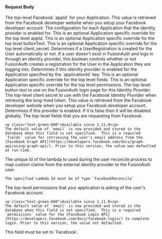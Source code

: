 
#### Request Body

<APIBlock>
  <APIField name="identityProvider.appId" type="String" required>
    The top-level Facebook `appId` for your Application. This value is retrieved from the Facebook developer website when you setup your Facebook developer account.
  </APIField>
  <APIField name="identityProvider.applicationConfiguration" optional>
    The configuration for each Application that the identity provider is enabled for.
  </APIField>
  <APIField name="identityProvider.applicationConfiguration[applicationId].appId" type="String" optional>
    This is an optional Application specific override for the top level <InlineField>appId</InlineField>.
  </APIField>
  <APIField name="identityProvider.applicationConfiguration[applicationId].buttonText" type="String" optional>
    This is an optional Application specific override for the top level <InlineField>buttonText</InlineField>.
  </APIField>
  <APIField name="identityProvider.applicationConfiguration[applicationId].client_secret" type="String" optional>
    This is an optional Application specific override for the top level <InlineField>client_secret</InlineField>.
  </APIField>
  <APIField name="identityProvider.applicationConfiguration[applicationId].createRegistration" type="Boolean" optional defaults="true">
    Determines if a UserRegistration is created for the User automatically or not. If a user doesn't exist in FusionAuth and logs in through an identity provider, this boolean controls whether or not FusionAuth creates a registration for the User in the Application they are logging into.
  </APIField>
  <APIField name="identityProvider.applicationConfiguration[applicationId].enabled" type="Boolean" optional defaults="false">
    Determines if this identity provider is enabled for the Application specified by the `applicationId` key.
  </APIField>
  <APIField name="identityProvider.applicationConfiguration[applicationId].fields" type="String" optional>
    This is an optional Application specific override for the top level <InlineField>fields</InlineField>.
  </APIField>
  <APIField name="identityProvider.applicationConfiguration[applicationId].permissions" type="String" optional>
    This is an optional Application specific override for the top level <InlineField>permissions</InlineField>.
  </APIField>
  <APIField name="identityProvider.buttonText" type="String" required>
    The top-level button text to use on the FusionAuth login page for this Identity Provider.
  </APIField>
  <APIField name="identityProvider.client_secret" type="String" required>
    The top-level client secret to use with the Facebook Identity Provider when retrieving the long-lived token. This value is retrieved from the Facebook developer website when you setup your Facebook developer account.
  </APIField>

  <IdentityProviderDebugRequestParameter idp_since={props.idp_since} />

  <APIField name="identityProvider.enabled" type="Boolean" optional defaults="false">
    Determines if this provider is enabled. If it is false then it will be disabled globally.
  </APIField>
  <APIField name="identityProvider.fields" type="String" optional defaults="email">
    The top-level fields that you are requesting from Facebook.

    <p class="text-green-600">Available since 1.11.0</p>
    The default value of `email` is now provided and stored in the database when this field is not specified.  This is a required `fields` value for retrieving the user's email address from the [Facebook Graph API](https://developers.facebook.com/docs/graph-api/using-graph-api/). Prior to this version, the value was defaulted at run-time.
  </APIField>
  <APIField name="identityProvider.lambdaConfiguration.reconcileId" type="UUID" optional since="1.17.0">
    The unique Id of the lambda to used during the user reconcile process to map custom claims from the external identity provider to the FusionAuth user.

    The specified Lambda Id must be of type `FacebookReconcile`
  </APIField>

  <IdentityProviderLinkingStrategyRequestParameter idp_linking_strategy={props.idp_linking_strategy}
                                                   idp_display_name={props.idp_display_name}
                                                   idp_since={props.idp_since} />

  <FacebookLoginMethodParameter idp_since={props.idp_since}
                                idp_display_name={props.idp_display_name} />

  <APIField name="identityProvider.permissions" type="String" optional defaults="email">
    The top-level permissions that your application is asking of the user's Facebook account.

    <p class="text-green-600">Available since 1.11.0</p>
    The default value of `email` is now provided and stored in the database when this field is not specified.  This is a required `permissions` value for the [Facebook Login API](https://developers.facebook.com/docs/facebook-login/) to complete login. Prior to this version, the value not defaulted.
  </APIField>

  <IdentityProviderTenantConfiguration idp_since={props.idp_since} />

  <APIField name="identityProvider.type" type="String" required>
    This field must be set to `Facebook`.
  </APIField>
</APIBlock>

<JSON title="Example Facebook Request JSON" src="identity-providers/facebook-request.json" />

